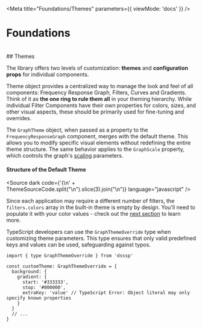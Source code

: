 

<Meta title="Foundations/Themes" parameters={{ viewMode: 'docs' }} />

# Foundations
<br/>
## Themes

The library offers two levels of customization: **themes** and **configuration props** for individual components.

Theme object provides a centralized way to manage the look and feel of all components: Frequency Response Graph, Filters, Curves and Gradients. <br/>
Think of it as **the one ring to rule them all** in your theming hierarchy. While individual Filter Components have their own properties for colors, sizes, and other visual aspects, these should be primarily used for fine-tuning and overrides.

The `GraphTheme` object, when passed as a property to the `FrequencyResponseGraph` component, merges with the default theme. This allows you to modify specific visual elements without redefining the entire theme structure. The same behavior applies to the `GraphScale` property, which controls the graph's [scaling](?path=/docs/container-frequencyresponsegraph--docs) parameters.

#### Structure of the Default Theme

<Source dark code={'{\n' + ThemeSourceCode.split("\n").slice(3).join("\n")} language="javascript" />

Since each application may require a different number of filters, the `filters.colors` array in the built-in theme is empty by design. You'll need to populate it with your color values - check out the [next section](?path=/docs/foundations-colors--docs) to learn more.

TypeScript developers can use the `GraphThemeOverride` type when customizing theme parameters. This type ensures that only valid predefined keys and values can be used,  safeguarding against typos.

```tsx
import { type GraphThemeOverride } from 'dsssp'

const customTheme: GraphThemeOverride = {
  background: {
    gradient: {
      start: '#333333',
      stop: '#000000',
      extraKey: 'value' // TypeScript Error: Object literal may only specify known properties
    }
  }
  // ...
}
```
